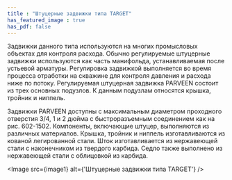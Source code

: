 ```yaml
---
title : "Штуцерные задвижки типа TARGET"
has_featured_image : true
has_pdf: false
---
```


Задвижки данного типа используются на многих промысловых объектах для контроля расхода. Обычно регулируемые штуцерные задвижки используются как часть манифольда, устанавливаемая после устьевой арматуры. Регулировка задвижкой выполняется во время процесса отработки на скважине для контроля давления и расхода ниже по потоку. Регулируемая штуцерная задвижка PARVEEN состоит из трех основных подузлов. К данным подузлам относятся крышка, тройник и ниппель.

Задвижки PARVEEN доступны с максимальным диаметром проходного отверстия 3/4, 1 и 2 дюйма с быстроразъемным соединением как на рис. 602-1502. Компоненты, включающие штуцер, выполняются из различных материалов. Крышка, тройник и ниппель изготавливаются из кованой легированной стали. Шток изготавливается из нержавеющей стали с наконечником из твердого карбида. Седло также выполнено из нержавеющей стали с облицовкой из карбида.

<Image src={image1} alt={'Штуцерные задвижки типа TARGET'} />